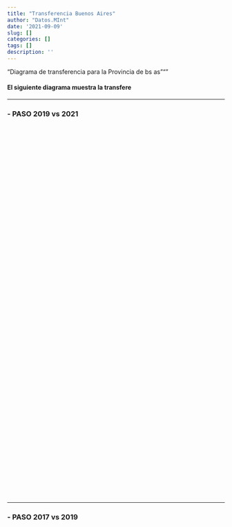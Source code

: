 ```yaml
---
title: "Transferencia Buenos Aires"
author: "Datos.MInt"
date: '2021-09-09'
slug: []
categories: []
tags: []
description: ''
---
```

<style type="text/css">
.main-container {
  max-width: 1800px;
  margin-left: auto;
  margin-right: auto;
}
</style>


"Diagrama de transferencia para la Provincia de bs as
"<!--more-->""


#### El siguiente diagrama muestra la transfere

------------


### -  PASO 2019 vs 2021



```{=html }
<div class="flourish-embed flourish-sankey" data-src="visualisation/7254661"style = "height: 860px; width: 1050px;"><script src="https://public.flourish.studio/resources/embed.js"></script></div>
```

------------


### - PASO 2017 vs 2019

```{=html }
<div class="flourish-embed flourish-sankey" data-src="visualisation/7261676" style = "height: 860px; width: 1050px;"><script src="https://public.flourish.studio/resources/embed.js"></script></div>
```